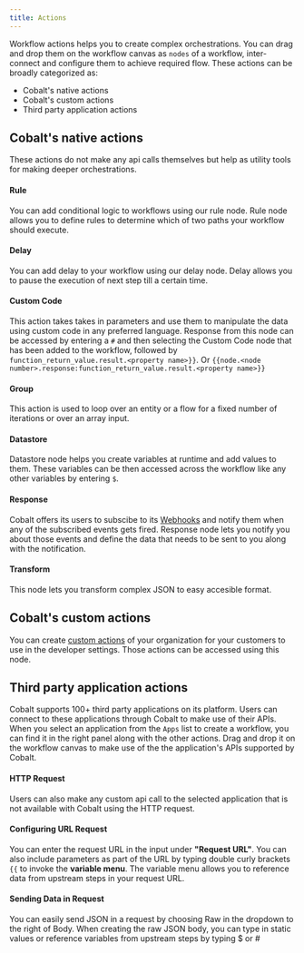 ```yaml
---
title: Actions
---
```


Workflow actions helps you to create complex orchestrations. You can drag and drop them on the workflow canvas as `nodes` of a workflow, inter-connect
and configure them to achieve required flow. These actions can be broadly categorized as:

+ Cobalt's native actions
+ Cobalt's custom actions
+ Third party application actions

## Cobalt's native actions
These actions do not make any api calls themselves but help as utility tools for making deeper orchestrations.

#### Rule
You can add conditional logic to workflows using our rule node. Rule node allows you to define rules to determine which of two paths your workflow should execute.

#### Delay
You can add delay to your workflow using our delay node. Delay allows you to pause the execution of next step till a certain time. 

#### Custom Code
This action takes takes in parameters and use them to manipulate the data using custom code in any preferred language. Response from this node can be accessed by
entering a `#` and then selecting the Custom Code node that has been added to the workflow, followed by `function_return_value.result.<property name>}}`. Or `{{node.<node number>.response:function_return_value.result.<property name>}}` 

#### Group
This action is used to loop over an entity or a flow for a fixed number of iterations or over an array input.

#### Datastore
Datastore node helps you create variables at runtime and add values to them. These variables can be then accessed across the workflow like any other variables by entering `$`.

#### Response
Cobalt offers its users to subscibe to its [Webhooks](https://docs.gocobalt.io/guides/webhook/overview) and notify them when any of the subscribed events gets fired.
Response node lets you notify you about those events and define the data that needs to be sent to you along with the notification.

#### Transform
This node lets you transform complex JSON to easy accesible format.

## Cobalt's custom actions
You can create [custom actions](https://docs.gocobalt.io/guides/developer-settings/actions) of your organization for your customers to use in the developer settings.
Those actions can be accessed using this node.

## Third party application actions
Cobalt supports 100+ third party applications on its platform. Users can connect to these applications through Cobalt to make use of their APIs. When you select an application
from the `Apps` list to create a workflow, you can find it in the right panel along with the other actions. Drag and drop it on the  workflow canvas to make use of the the application's APIs
supported by Cobalt.

#### HTTP Request
Users can also make any custom api call to the selected application that is not available with Cobalt using the HTTP request.

#### Configuring URL Request
You can enter the request URL in the input under **"Request URL"**. You can also include parameters as part of the URL by typing double curly brackets `{{` to invoke the **variable menu**.
The variable menu allows you to reference data from upstream steps in your request URL. 

#### Sending Data in Request
You can easily send JSON in a request by choosing Raw in the dropdown to the right of Body. When creating the raw JSON body, you can type in static values or 
reference variables from upstream steps by typing $ or #